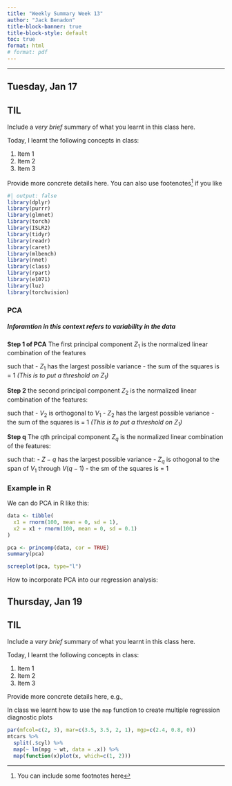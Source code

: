 ```yaml
---
title: "Weekly Summary Week 13"
author: "Jack Benadon"
title-block-banner: true
title-block-style: default
toc: true
format: html
# format: pdf
---
```


---

## Tuesday, Jan 17

::: {.callout-important}
## TIL

Include a _very brief_ summary of what you learnt in this class here. 

Today, I learnt the following concepts in class:

1. Item 1
1. Item 2
1. Item 3
:::

Provide more concrete details here. You can also use footenotes[^footnote] if you like

```R
#| output: false
library(dplyr) 
library(purrr) 
library(glmnet)
library(torch)
library(ISLR2)
library(tidyr) 
library(readr) 
library(caret)
library(mlbench)
library(nnet)
library(class)
library(rpart)
library(e1071) 
library(luz) 
library(torchvision)
```

### PCA

##### Inforamtion in this context refers to variability in the data

__Step 1 of PCA__
The first principal component $Z_1$ is the normalized linear combination of the features

such that 
- $Z_1$ has the largest possible variance
- the sum of the squares is = 1 _(This is to put a threshold on $Z_1$)_

__Step 2__
the second principal component $Z_2$ is the normalized linear combination of the features:

such that
- $V_2$ is orthogonal to $V_1$
- $Z_2$ has the largest possible variance
- the sum of the squares is = 1 _(This is to put a threshold on $Z_1$)_

__Step q__
The qth principal component $Z_q$ is the normalized linear combination of the features:

such that:
- $Z-q$  has the largest possible variance
- $Z_q$ is othogonal to the span of $V_1$ through $V(q-1)$
- the sm of the squares is = 1

### Example in R
We can do PCA in R like this:
```R
data <- tibble(
  x1 = rnorm(100, mean = 0, sd = 1),
  x2 = x1 + rnorm(100, mean = 0, sd = 0.1)
)

pca <- princomp(data, cor = TRUE)
summary(pca)
```

```R
screeplot(pca, type="l")
```

How to incorporate PCA into our regression analysis:





## Thursday, Jan 19



::: {.callout-important}
## TIL

Include a _very brief_ summary of what you learnt in this class here. 

Today, I learnt the following concepts in class:

1. Item 1
1. Item 2
1. Item 3
:::

Provide more concrete details here, e.g., 

In class we learnt how to use the `map` function to create multiple regression diagnostic plots

```R
par(mfcol=c(2, 3), mar=c(3.5, 3.5, 2, 1), mgp=c(2.4, 0.8, 0))
mtcars %>%
  split(.$cyl) %>%
  map(~ lm(mpg ~ wt, data = .x)) %>%
  map(function(x)plot(x, which=c(1, 2)))
```


[^footnote]: You can include some footnotes here